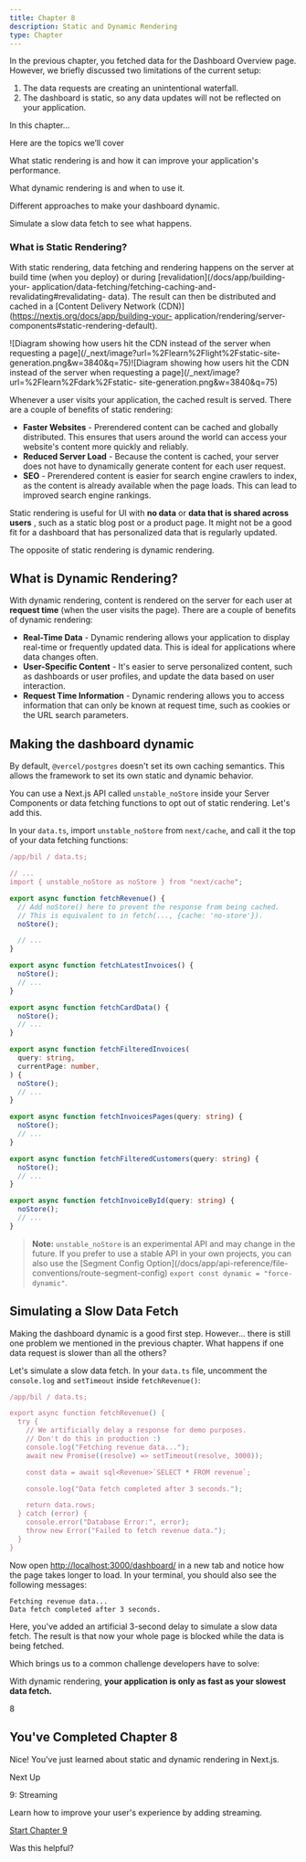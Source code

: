 ```yaml
---
title: Chapter 8
description: Static and Dynamic Rendering
type: Chapter
---
```


In the previous chapter, you fetched data for the Dashboard Overview page.
However, we briefly discussed two limitations of the current setup:

1. The data requests are creating an unintentional waterfall.
2. The dashboard is static, so any data updates will not be reflected on your application.

In this chapter...

Here are the topics we’ll cover

What static rendering is and how it can improve your application's
performance.

What dynamic rendering is and when to use it.

Different approaches to make your dashboard dynamic.

Simulate a slow data fetch to see what happens.

### What is Static Rendering?

With static rendering, data fetching and rendering happens on the server at
build time (when you deploy) or during [revalidation](/docs/app/building-your-
application/data-fetching/fetching-caching-and-revalidating#revalidating-
data). The result can then be distributed and cached in a [Content Delivery
Network (CDN)](https://nextjs.org/docs/app/building-your-
application/rendering/server-components#static-rendering-default).

![Diagram showing how users hit the CDN instead of the server when requesting
a page](/\_next/image?url=%2Flearn%2Flight%2Fstatic-site-
generation.png&w=3840&q=75)![Diagram showing how users hit the CDN instead of
the server when requesting a page](/\_next/image?url=%2Flearn%2Fdark%2Fstatic-
site-generation.png&w=3840&q=75)

Whenever a user visits your application, the cached result is served. There
are a couple of benefits of static rendering:

- **Faster Websites** \- Prerendered content can be cached and globally distributed. This ensures that users around the world can access your website's content more quickly and reliably.
- **Reduced Server Load** \- Because the content is cached, your server does not have to dynamically generate content for each user request.
- **SEO** \- Prerendered content is easier for search engine crawlers to index, as the content is already available when the page loads. This can lead to improved search engine rankings.

Static rendering is useful for UI with **no data** or **data that is shared
across users** , such as a static blog post or a product page. It might not be
a good fit for a dashboard that has personalized data that is regularly
updated.

The opposite of static rendering is dynamic rendering.

## What is Dynamic Rendering?

With dynamic rendering, content is rendered on the server for each user at
**request time** (when the user visits the page). There are a couple of
benefits of dynamic rendering:

- **Real-Time Data** \- Dynamic rendering allows your application to display real-time or frequently updated data. This is ideal for applications where data changes often.
- **User-Specific Content** \- It's easier to serve personalized content, such as dashboards or user profiles, and update the data based on user interaction.
- **Request Time Information** \- Dynamic rendering allows you to access information that can only be known at request time, such as cookies or the URL search parameters.

## Making the dashboard dynamic

By default, `@vercel/postgres` doesn't set its own caching semantics. This
allows the framework to set its own static and dynamic behavior.

You can use a Next.js API called `unstable_noStore` inside your Server
Components or data fetching functions to opt out of static rendering. Let's
add this.

In your `data.ts`, import `unstable_noStore` from `next/cache`, and call it
the top of your data fetching functions:

```ts
/app/bil / data.ts;

// ...
import { unstable_noStore as noStore } from "next/cache";

export async function fetchRevenue() {
  // Add noStore() here to prevent the response from being cached.
  // This is equivalent to in fetch(..., {cache: 'no-store'}).
  noStore();

  // ...
}

export async function fetchLatestInvoices() {
  noStore();
  // ...
}

export async function fetchCardData() {
  noStore();
  // ...
}

export async function fetchFilteredInvoices(
  query: string,
  currentPage: number,
) {
  noStore();
  // ...
}

export async function fetchInvoicesPages(query: string) {
  noStore();
  // ...
}

export async function fetchFilteredCustomers(query: string) {
  noStore();
  // ...
}

export async function fetchInvoiceById(query: string) {
  noStore();
  // ...
}
```

> **Note:** `unstable_noStore` is an experimental API and may change in the
> future. If you prefer to use a stable API in your own projects, you can also
> use the [Segment Config Option](/docs/app/api-reference/file-
> conventions/route-segment-config) `export const dynamic = "force-dynamic"`.

## Simulating a Slow Data Fetch

Making the dashboard dynamic is a good first step. However... there is still
one problem we mentioned in the previous chapter. What happens if one data
request is slower than all the others?

Let's simulate a slow data fetch. In your `data.ts` file, uncomment the
`console.log` and `setTimeout` inside `fetchRevenue()`:

```ts
/app/bil / data.ts;

export async function fetchRevenue() {
  try {
    // We artificially delay a response for demo purposes.
    // Don't do this in production :)
    console.log("Fetching revenue data...");
    await new Promise((resolve) => setTimeout(resolve, 3000));

    const data = await sql<Revenue>`SELECT * FROM revenue`;

    console.log("Data fetch completed after 3 seconds.");

    return data.rows;
  } catch (error) {
    console.error("Database Error:", error);
    throw new Error("Failed to fetch revenue data.");
  }
}
```

Now open
[http://localhost:3000/dashboard/](http://localhost:3000/dashboard/) in a
new tab and notice how the page takes longer to load. In your terminal, you
should also see the following messages:

    Fetching revenue data...
    Data fetch completed after 3 seconds.

Here, you've added an artificial 3-second delay to simulate a slow data fetch.
The result is that now your whole page is blocked while the data is being
fetched.

Which brings us to a common challenge developers have to solve:

With dynamic rendering, **your application is only as fast as your slowest
data fetch.**

8

## You've Completed Chapter 8

Nice! You've just learned about static and dynamic rendering in Next.js.

Next Up

9: Streaming

Learn how to improve your user's experience by adding streaming.

[Start Chapter 9](/learn/dashboard-app/streaming)

Was this helpful?
